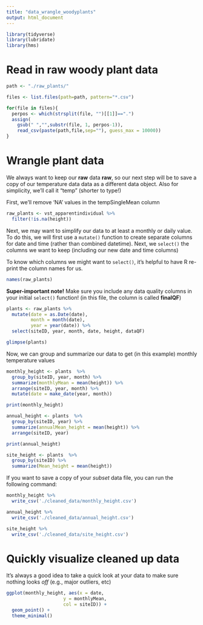 ```yaml
---
title: "data_wrangle_woodyplants"
output: html_document
---
```


```r
library(tidyverse)
library(lubridate)
library(hms)
```

# Read in raw **woody plant** data
```r
path <- "./raw_plants/"

files <- list.files(path=path, pattern="*.csv")

for(file in files){
  perpos <- which(strsplit(file, "")[[1]]==".")
  assign(
    gsub(" ","",substr(file, 1, perpos-1)),
    read_csv(paste(path,file,sep=""), guess_max = 10000))
}
```

# Wrangle plant data
We always want to keep our **raw** data **raw**, so our next step will be to save a copy of our temperature data data as a different data object. Also for simplicity, we'll call it "temp" (shorter to type!)

First, we'll remove 'NA' values in the tempSingleMean column
```r
raw_plants <- vst_apparentindividual %>% 
  filter(!is.na(height))
```

Next, we may want to simplify our data to at least a monthly or daily value. To do this, we will first use a `mutate()` function to create separate columns for date and time (rather than combined datetime). Next, we `select()` the columns we want to keep (including our new date and time columns)

To know which columns we might want to `select()`, it's helpful to have R re-print the column names for us.
```r
names(raw_plants)
```

**Super-important note!** Make sure you include any data quality columns in your initial `select()` function! (in this file, the column is called **finalQF**)

```r
plants <- raw_plants %>% 
  mutate(date = as.Date(date),
         month = month(date),
         year = year(date)) %>% 
  select(siteID, year, month, date, height, dataQF)

glimpse(plants)
```

Now, we can group and summarize our data to get (in this example) monthly temperature values
```r
monthly_height <- plants  %>% 
  group_by(siteID, year, month) %>% 
  summarize(monthlyMean = mean(height)) %>% 
  arrange(siteID, year, month) %>% 
  mutate(date = make_date(year, month))

print(monthly_height)
```

```r
annual_height <- plants  %>% 
  group_by(siteID, year) %>% 
  summarize(annualMean_height = mean(height)) %>% 
  arrange(siteID, year) 

print(annual_height)
```
```r
site_height <- plants  %>% 
  group_by(siteID) %>% 
  summarize(Mean_height = mean(height)) 
```


If you want to save a copy of your *subset* data file, you can run the following command:
```r
monthly_height %>% 
  write_csv('./cleaned_data/monthly_height.csv')

annual_height %>% 
  write_csv('./cleaned_data/annual_height.csv')

site_height %>% 
  write_csv('./cleaned_data/site_height.csv')
```

# Quickly visualize cleaned up data
It's always a good idea to take a quick look at your data to make sure nothing looks *off* (e.g., major outliers, etc)
```r
ggplot(monthly_height, aes(x = date,
                     y = monthlyMean, 
                     col = siteID)) +
  geom_point() +
  theme_minimal()
```

